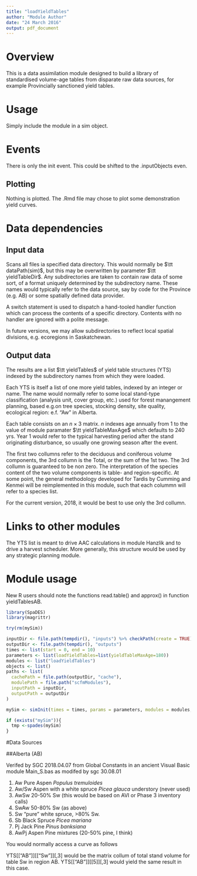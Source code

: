 ```yaml
---
title: "loadYieldTables"
author: "Module Author"
date: "24 March 2016"
output: pdf_document
---
```


# Overview

This is a data assimilation module designed to build a library of standardised volume-age tables from disparate raw data sources, for example Provincially sanctioned yield tables.


# Usage

Simply include the module in a sim object.

# Events

There is only the init event. This could be shifted to the .inputObjects even.

## Plotting

Nothing is plotted. The .Rmd file may chose to plot some demonstration yield curves.

# Data dependencies

## Input data

Scans all files ia specified data directory. This would normally be $\tt dataPath(sim)$, but this may be overwritten by parameter $\tt yieldTableDir$. Any subdirectories are taken to contain raw data of some sort, of a format uniquely determined by the subdirectory name. These names would typically refer to the data source, say by code for the Province (e.g. AB) or some spatially defined data provider.  

A switch statement is used to dispatch a hand-tooled handler function which can process the contents of a specific directory. Contents with no handler are ignored with a polite message.

In future versions, we may allow subdirectories to reflect local spatial divisions, e.g. ecoregions in Saskatchewan.

## Output data

The results are a list $\tt yieldTables$ of yield table structures (YTS) indexed by the subdirectory names from which they were loaded.

Each YTS is itself a list of one more yield tables, indexed by an integer or name. The name would normally refer to some local stand-type classification (analysis unit, cover group, etc.) used for forest manangement planning, based e.g.on tree species, stocking density, site quality, ecological region: e.f. "Aw" in Alberta.

Each table consists on an $n\times 3$ matrix. $n$ indexes age annually from 1 to the value of module paramater $\tt yieldTableMaxAge$ which defaults to 240 yrs. Year 1 would refer to the typical harvesting period after the stand originating disturbance, so usually one growing season after the event. 

The first two collumns refer to the deciduous and coniferous volume components, the 3rd collumn is the Total, or the sum of the 1st two. The 3rd collumn is guaranteed to be non zero. The interpretation of the species content of the two volume components is table- and region-specific. At some point, the general methodology developed for Tardis by Cumming and Kenmei will be reimplemented in this module, such that each colummn will refer to a species list.

For the current version, 2018, it would be best to use only the 3rd collumn.

# Links to other modules

The YTS list is meant to drive AAC calculations in module Hanzlik and to drive a harvest scheduler. More generally, this structure would be used by any strategic planning module.


# Module usage

New R users should note the functions read.table() and approx() in function yieldTablesAB.


```r
library(SpaDES)
library(magrittr)

try(rm(mySim))

inputDir <- file.path(tempdir(), "inputs") %>% checkPath(create = TRUE)
outputDir <- file.path(tempdir(), "outputs")
times <- list(start = 0, end = 10)
parameters <- list(loadYieldTables=list(yieldTableMaxAge=180))
modules <- list("loadYieldTables")
objects <- list()
paths <- list(
  cachePath = file.path(outputDir, "cache"),
  modulePath = file.path("scfmModules"),
  inputPath = inputDir,
  outputPath = outputDir
)

mySim <- simInit(times = times, params = parameters, modules = modules, paths = paths)

if (exists("mySim")){
  tmp <-spades(mySim)
}
```

#Data Sources

##Alberta (AB)

Verifed by SGC 2018.04.07 from Global Constants in an ancient Visual Basic module Main_S.bas as modifed by sgc 30.08.01

1. Aw     Pure Aspen _Populus tremuloides_
2. Aw/Sw  Aspen with a white spruce _Picea glauca_ understory (never used)
3. AwSw   20-50% Sw (this would be based on AVI or Phase 3 inventory calls)
4. SwAw   50-80% Sw (as above)
5. Sw    "pure" white spruce, >80% Sw.
6. Sb     Black Spruce _Picea mariana_
7. Pj     Jack Pine _Pinus banksiana_ 
850. AwPj   Aspen Pine mixtures (20-50% pine, I think)

You would normally access  a curve as follows

YTS[["AB"]][["Sw"]][,3] would be the matrix collum of total stand volume for table Sw in region AB.
YTS[["AB"]][[5]][,3] would yield the same result in this case.





